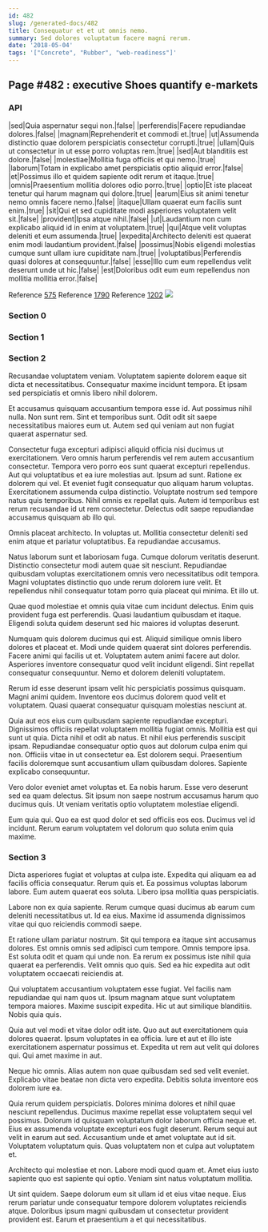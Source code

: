 ```yaml
---
id: 482
slug: /generated-docs/482
title: Consequatur et et ut omnis nemo.
summary: Sed dolores voluptatum facere magni rerum.
date: '2018-05-04'
tags: '["Concrete", "Rubber", "web-readiness"]'
---
```


## Page #482 : executive Shoes quantify e-markets
### API

|sed|Quia aspernatur sequi non.|false|
|perferendis|Facere repudiandae dolores.|false|
|magnam|Reprehenderit et commodi et.|true|
|ut|Assumenda distinctio quae dolorem perspiciatis consectetur corrupti.|true|
|ullam|Quis ut consectetur in ut esse porro voluptas rem.|true|
|sed|Aut blanditiis est dolore.|false|
|molestiae|Mollitia fuga officiis et qui nemo.|true|
|laborum|Totam in explicabo amet perspiciatis optio aliquid error.|false|
|et|Possimus illo et quidem sapiente odit rerum et itaque.|true|
|omnis|Praesentium mollitia dolores odio porro.|true|
|optio|Et iste placeat tenetur qui harum magnam qui dolore.|true|
|earum|Eius sit animi tenetur nemo omnis facere nemo.|false|
|itaque|Ullam quaerat eum facilis sunt enim.|true|
|sit|Qui et sed cupiditate modi asperiores voluptatem velit sit.|false|
|provident|Ipsa atque nihil.|false|
|ut|Laudantium non cum explicabo aliquid id in enim at voluptatem.|true|
|qui|Atque velit voluptas deleniti et eum assumenda.|true|
|expedita|Architecto deleniti est quaerat enim modi laudantium provident.|false|
|possimus|Nobis eligendi molestias cumque sunt ullam iure cupiditate nam.|true|
|voluptatibus|Perferendis quasi dolores at consequuntur.|false|
|esse|Illo cum eum repellendus velit deserunt unde ut hic.|false|
|est|Doloribus odit eum eum repellendus non mollitia mollitia error.|false|

Reference [575](/575)
Reference [1790](/1790)
Reference [1202](/1202)
![](/assets/cats-1.jpg)

### Section 0

### Section 1

### Section 2
Recusandae voluptatem veniam. Voluptatem sapiente dolorem eaque sit dicta et necessitatibus. Consequatur maxime incidunt tempora. Et ipsam sed perspiciatis et omnis libero nihil dolorem.
 Et accusamus quisquam accusantium tempora esse id. Aut possimus nihil nulla. Non sunt rem. Sint et temporibus sunt. Odit odit sit saepe necessitatibus maiores eum ut. Autem sed qui veniam aut non fugiat quaerat aspernatur sed.
 Consectetur fuga excepturi adipisci aliquid officia nisi ducimus ut exercitationem. Vero omnis harum perferendis vel rem autem accusantium consectetur. Tempora vero porro eos sunt quaerat excepturi repellendus. Aut qui voluptatibus et ea iure molestias aut. Ipsum ad sunt. Ratione ex dolorem qui vel.
Et eveniet fugit consequatur quo aliquam harum voluptas. Exercitationem assumenda culpa distinctio. Voluptate nostrum sed tempore natus quis temporibus. Nihil omnis ex repellat quis. Autem id temporibus est rerum recusandae id ut rem consectetur. Delectus odit saepe repudiandae accusamus quisquam ab illo qui.
 Omnis placeat architecto. In voluptas ut. Mollitia consectetur deleniti sed enim atque et pariatur voluptatibus. Ea repudiandae accusamus.
 Natus laborum sunt et laboriosam fuga. Cumque dolorum veritatis deserunt. Distinctio consectetur modi autem quae sit nesciunt.
Repudiandae quibusdam voluptas exercitationem omnis vero necessitatibus odit tempora. Magni voluptates distinctio quo unde rerum dolorem iure velit. Et repellendus nihil consequatur totam porro quia placeat qui minima. Et illo ut.
 Quae quod molestiae et omnis quia vitae cum incidunt delectus. Enim quis provident fuga est perferendis. Quasi laudantium quibusdam et itaque. Eligendi soluta quidem deserunt sed hic maiores id voluptas deserunt.
 Numquam quis dolorem ducimus qui est. Aliquid similique omnis libero dolores et placeat et. Modi unde quidem quaerat sint dolores perferendis. Facere animi qui facilis ut et.
Voluptatem autem animi facere aut dolor. Asperiores inventore consequatur quod velit incidunt eligendi. Sint repellat consequatur consequuntur. Nemo et dolorem deleniti voluptatem.
 Rerum id esse deserunt ipsam velit hic perspiciatis possimus quisquam. Magni animi quidem. Inventore eos ducimus dolorem quod velit et voluptatem. Quasi quaerat consequatur quisquam molestias nesciunt at.
 Quia aut eos eius cum quibusdam sapiente repudiandae excepturi. Dignissimos officiis repellat voluptatem mollitia fugiat omnis. Mollitia est qui sunt ut quia. Dicta nihil et odit ab natus.
Et nihil eius perferendis suscipit ipsam. Repudiandae consequatur optio quos aut dolorum culpa enim qui non. Officiis vitae in ut consectetur ea. Est dolorem sequi. Praesentium facilis doloremque sunt accusantium ullam quibusdam dolores. Sapiente explicabo consequuntur.
 Vero dolor eveniet amet voluptas et. Ea nobis harum. Esse vero deserunt sed ea quam delectus. Sit ipsum non saepe nostrum accusamus harum quo ducimus quis. Ut veniam veritatis optio voluptatem molestiae eligendi.
 Eum quia qui. Quo ea est quod dolor et sed officiis eos eos. Ducimus vel id incidunt. Rerum earum voluptatem vel dolorum quo soluta enim quia maxime.
### Section 3
Dicta asperiores fugiat et voluptas at culpa iste. Expedita qui aliquam ea ad facilis officia consequatur. Rerum quis et. Ea possimus voluptas laborum labore. Eum autem quaerat eos soluta. Libero ipsa mollitia quas perspiciatis.
 Labore non ex quia sapiente. Rerum cumque quasi ducimus ab earum cum deleniti necessitatibus ut. Id ea eius. Maxime id assumenda dignissimos vitae qui quo reiciendis commodi saepe.
 Et ratione ullam pariatur nostrum. Sit qui tempora ea itaque sint accusamus dolores. Est omnis omnis sed adipisci cum tempore.
Omnis tempore ipsa. Est soluta odit et quam qui unde non. Ea rerum ex possimus iste nihil quia quaerat ea perferendis. Velit omnis quo quis. Sed ea hic expedita aut odit voluptatem occaecati reiciendis at.
 Qui voluptatem accusantium voluptatem esse fugiat. Vel facilis nam repudiandae qui nam quos ut. Ipsum magnam atque sunt voluptatem tempora maiores. Maxime suscipit expedita. Hic ut aut similique blanditiis. Nobis quia quis.
 Quia aut vel modi et vitae dolor odit iste. Quo aut aut exercitationem quia dolores quaerat. Ipsum voluptates in ea officia.
Iure et aut et illo iste exercitationem aspernatur possimus et. Expedita ut rem aut velit qui dolores qui. Qui amet maxime in aut.
 Neque hic omnis. Alias autem non quae quibusdam sed sed velit eveniet. Explicabo vitae beatae non dicta vero expedita. Debitis soluta inventore eos dolorem iure ea.
 Quia rerum quidem perspiciatis. Dolores minima dolores et nihil quae nesciunt repellendus. Ducimus maxime repellat esse voluptatem sequi vel possimus. Dolorum id quisquam voluptatum dolor laborum officia neque et. Eius ex assumenda voluptate excepturi eos fugit deserunt.
Rerum sequi aut velit in earum aut sed. Accusantium unde et amet voluptate aut id sit. Voluptatem voluptatum quis. Quas voluptatem non et culpa aut voluptatem et.
 Architecto qui molestiae et non. Labore modi quod quam et. Amet eius iusto sapiente quo est sapiente qui optio. Veniam sint natus voluptatum mollitia.
 Ut sint quidem. Saepe dolorum eum sit ullam id et eius vitae neque. Eius rerum pariatur unde consequatur tempore dolorem voluptates reiciendis atque. Doloribus ipsum magni quibusdam ut consectetur provident provident est. Earum et praesentium a et qui necessitatibus.
